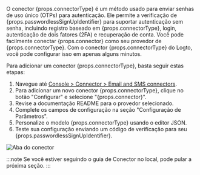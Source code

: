 
O conector {props.connectorType} é um método usado para enviar senhas de uso único (OTPs) para autenticação. Ele permite a verificação de {props.passwordlessSignUpIdentifier} para suportar autenticação sem senha, incluindo registro baseado em {props.connectorType}, login, autenticação de dois fatores (2FA) e recuperação de conta. Você pode facilmente conectar {props.connector} como seu provedor de {props.connectorType}. Com o conector {props.connectorType} do Logto, você pode configurar isso em apenas alguns minutos.

Para adicionar um conector {props.connectorType}, basta seguir estas etapas:

1. Navegue até [Console > Connector > Email and SMS connectors](https://cloud.logto.io/to/connectors/passwordless).
2. Para adicionar um novo conector {props.connectorType}, clique no botão "Configurar" e selecione "{props.connector}".
3. Revise a documentação README para o provedor selecionado.
4. Complete os campos de configuração na seção "Configuração de Parâmetros".
5. Personalize o modelo {props.connectorType} usando o editor JSON.
6. Teste sua configuração enviando um código de verificação para seu {props.passwordlessSignUpIdentifier}.

<img src={connectorTabPasswordlessImage} alt="Aba do conector" />

:::note
Se você estiver seguindo o guia de Conector no local, pode pular a próxima seção.
:::
